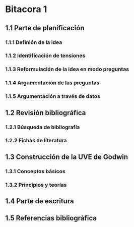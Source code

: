 # Bitacora 1{.unnumbered}
<Expliquen en consiste su trabajo y cómo piensan resolverlo> 

## 1.1 Parte de planificación


### 1.1.1 Definión de la idea


### 1.1.2 Identificación de tensiones



### 1.1.3 Reformulación de la idea en modo preguntas



### 1.1.4 Argumentación de las preguntas 



### 1.1.5 Argumentación a través de datos


## 1.2 Revisión bibliográfica 



### 1.2.1 Búsqueda de bibliografía


### 1.2.2 Fichas de literatura


## 1.3 Construcción de la UVE de Godwin

### 1.3.1 Conceptos básicos

### 1.3.2 Principios y teorías 

## 1.4 Parte de escritura

## 1.5 Referencias bibliográfica

## 